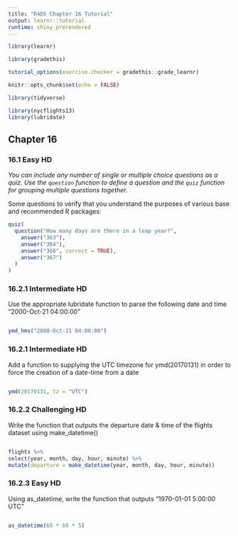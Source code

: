 ```yaml
---
title: "R4DS Chapter 16 Tutorial"
output: learnr::tutorial
runtime: shiny_prerendered
---
```


```r

library(learnr)

library(gradethis)

tutorial_options(exercise.checker = gradethis::grade_learnr)

knitr::opts_chunk$set(echo = FALSE)

library(tidyverse)

library(nycflights13)
library(lubridate)

```



## Chapter 16

### 16.1 Easy HD 


*You can include any number of single or multiple choice questions as a quiz. Use the `question` function to define a question and the `quiz` function for grouping multiple questions together.*

Some questions to verify that you understand the purposes of various base and recommended R packages:

```r
quiz(
  question("How many days are there in a leap year?",
    answer("363"),
    answer("364"),
    answer("366", correct = TRUE),
    answer("367")
  )
)
```


### 16.2.1 Intermediate HD


Use the appropriate lubridate function to parse the following date and time
 "2000-Oct-21 04:00:00"

```r

```

```r
ymd_hms("2000-Oct-21 04:00:00")
```

### 16.2.1 Intermediate HD
Add a function to supplying the UTC timezone for ymd(20170131) in order to force the creation of a date-time from a date
```r

```

```r
ymd(20170131, tz = "UTC")
```

### 16.2.2 Challenging HD
Write the function that outputs the departure date & time of the flights dataset using make_datetime()
```r

```

```r
flights %>%
select(year, month, day, hour, minute) %>%
mutate(departure = make_datetime(year, month, day, hour, minute))
```

### 16.2.3 Easy HD
Using as_datetime, write the function that outputs "1970-01-01 5:00:00 UTC"
```r

```

```r
as_datetime(60 * 60 * 5)
```









